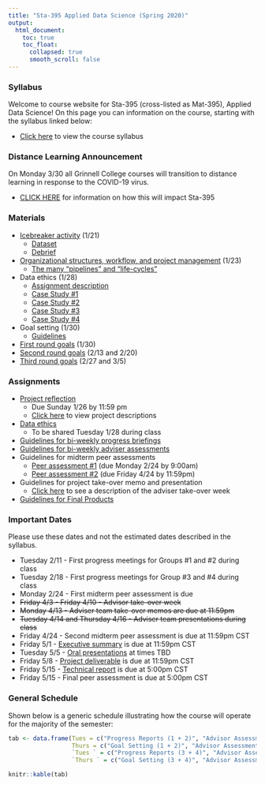 ```yaml
---
title: "Sta-395 Applied Data Science (Spring 2020)"
output:
  html_document:
    toc: true
    toc_float:
      collapsed: true
      smooth_scroll: false
---
```


### Syllabus

Welcome to course website for Sta-395 (cross-listed as Mat-395), Applied Data Science!  On this page you can information on the course, starting with the syllabus linked below:

- [Click here](syllabus395s20.html) to view the course syllabus

### Distance Learning Announcement

On Monday 3/30 all Grinnell College courses will transition to distance learning in response to the COVID-19 virus.  

- [CLICK HERE](s395s20/covid-19.html) for information on how this will impact Sta-395

### Materials

- [Icebreaker activity](s395s20/First_day.html) (1/21)
    - [Dataset](https://remiller1450.github.io/data/GradAdm.csv)
    - [Debrief](s395s20/First_day_debrief.html)
- [Organizational structures, workflow, and project management](s395s20/ds_proj_manage.pdf) (1/23)
    - [The many "pipelines" and "life-cycles"](s395s20/ds_proj_pipe.pdf)
- Data ethics (1/28)
    - [Assignment description](s395s20/data_ethics_assign.html)
    - [Case Study #1](https://aiethics.princeton.edu/wp-content/uploads/sites/587/2018/10/Princeton-AI-Ethics-Case-Study-1.pdf)
    - [Case Study #2](https://aiethics.princeton.edu/wp-content/uploads/sites/587/2018/10/Princeton-AI-Ethics-Case-Study-2.pdf)
    - [Case Study #3](https://aiethics.princeton.edu/wp-content/uploads/sites/587/2018/10/Princeton-AI-Ethics-Case-Study-3.pdf)
    - [Case Study #4](https://aiethics.princeton.edu/wp-content/uploads/sites/587/2018/10/Princeton-AI-Ethics-Case-Study-4.pdf)
- Goal setting (1/30)
    - [Guidelines](s395s20/ds_goals.html)
- [First round goals](s395s20/goals_1_30.html) (1/30)
- [Second round goals](s395s20/goals_2_13_20.html) (2/13 and 2/20)
- [Third round goals](s395s20/goals_3_5_20.html) (2/27 and 3/5)

### Assignments

- [Project reflection](s395s20/proj_pref.html)
    - Due Sunday 1/26 by 11:59 pm
    - [Click here](s395s20/sta395_topics.html) to view project descriptions
- [Data ethics](s395s20/data_ethics_assign.html)
    - To be shared Tuesday 1/28 during class
- [Guidelines for bi-weekly progress briefings](s395s20/prog_guidelines.html)
- [Guidelines for bi-weekly adviser assessments](s395s20/adv_guidelines.html)
- Guidelines for midterm peer assessments
    - [Peer assessment #1](s395s20/peer_guidelines1.html) (due Monday 2/24 by 9:00am)
    - [Peer assessment #2](s395s20/peer_guidelines2.html) (due Friday 4/24 by 11:59pm)
- Guidelines for project take-over memo and presentation
    - [Click here](s395s20/adv_takeover.html) to see a description of the adviser take-over week
- [Guidelines for Final Products](s395s20/final_project.html)

### Important Dates

Please use these dates and not the estimated dates described in the syllabus.

- Tuesday 2/11 - First progress meetings for Groups #1 and #2 during class
- Tuesday 2/18 - First progress meetings for Group #3 and #4 during class
- Monday 2/24 - First midterm peer assessment is due
- ~~Friday 4/3 - Friday 4/10 - Advisor take-over week~~
- ~~Monday 4/13 - Adviser team take-over memos are due at 11:59pm~~
- ~~Tuesday 4/14 and Thursday 4/16 - Adviser team presentations during class~~
- Friday 4/24 - Second midterm peer assessment is due at 11:59pm CST
- Friday 5/1 - [Executive summary](s395s20/final_project.html) is due at 11:59pm CST
- Tuesday 5/5 - [Oral presentations](s395s20/final_project.html) at times TBD
- Friday 5/8 - [Project deliverable](s395s20/final_project.html) is due at 11:59pm CST
- Friday 5/15 - [Technical report](s395s20/final_project.html) is due at 5:00pm CST
- Friday 5/15 - Final peer assessment is due at 5:00pm CST

### General Schedule

Shown below is a generic schedule illustrating how the course will operate for the majority of the semester:

```r
tab <- data.frame(Tues = c("Progress Reports (1 + 2)", "Advisor Assessment of progress (3 + 4)", "Time to work/organize"),
                  Thurs = c("Goal Setting (1 + 2)", "Advisor Assessment of goals (3 + 4)", "Time to work/organize"),
                  `Tues ` = c("Progress Reports (3 + 4)", "Advisor Assessment of progress (1 + 2)", "Time to work/organize"),
                  `Thurs ` = c("Goal Setting (3 + 4)", "Advisor Assessment of goals (1 + 2)", "Time to work/organize"))

knitr::kable(tab)

```